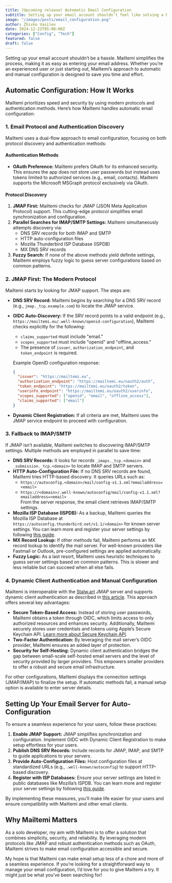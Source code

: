 ```yaml
---
title: (Upcoming release) Automatic Email Configuration
subtitle: Setting up your email account shouldn’t feel like solving a Rubik’s cube.
image: "/images/posts/email_configuration.png"
author: Zhivko Vasilev
date: 2024-12-22T05:00:00Z
categories: ["Config", "Tech"]
featured: false
draft: false
---
```



Setting up your email account shouldn’t be a hassle. Mailtemi simplifies the process, making it as easy as entering your email address. Whether you’re an experienced user or just starting out, Mailtemi’s approach to automatic and manual configuration is designed to save you time and effort.

## Automatic Configuration: How It Works

Mailtemi prioritizes speed and security by using modern protocols and authentication methods. Here’s how Mailtemi handles automatic email configuration:

### 1. **Email Protocol and Authentication Discovery**

Mailtemi uses a dual-flow approach to email configuration, focusing on both protocol discovery and authentication methods:

#### **Authentication Methods**

- **OAuth Preference:** Mailtemi prefers OAuth for its enhanced security. This ensures the app does not store user passwords but instead uses tokens limited to authorized services (e.g., email, contacts). Mailtemi supports the Microsoft MSGraph protocol exclusively via OAuth.

#### **Protocol Discovery**

1. **JMAP First:** Mailtemi checks for JMAP (JSON Meta Application Protocol) support. This cutting-edge protocol simplifies email synchronization and configuration.
2. **Parallel Searches for IMAP/SMTP Settings:** Mailtemi simultaneously attempts discovery via:
   - DNS SRV records for both IMAP and SMTP
   - HTTP auto-configuration files
   - Mozilla Thunderbird ISP Database (ISPDB)
   - MX DNS SRV records
3. **Fuzzy Search:** If none of the above methods yield definite settings, Mailtemi employs fuzzy logic to guess server configurations based on common patterns.

### 2. **JMAP First: The Modern Protocol**

Mailtemi starts by looking for JMAP support. The steps are:

- **DNS SRV Record:** Mailtemi begins by searching for a DNS SRV record (e.g., `jmap._tcp.example.com`) to locate the JMAP service.
- **OIDC Auto-Discovery:** If the SRV record points to a valid endpoint (e.g., `https://mailtemi.eu/.well-known/openid-configuration`), Mailtemi checks explicitly for the following:
  - `claims_supported` must include "email."
  - `scopes_supported` must include "openid" and "offline_access."
  - The presence of `issuer`, `authorization_endpoint`, and `token_endpoint` is required.

  Example OpenID configuration response:

  ```json
  {
    "issuer": "https://mailtemi.eu",
    "authorization_endpoint": "https://mailtemi.eu/oauth2/auth",
    "token_endpoint": "https://mailtemi.eu/oauth2/token",
    "userinfo_endpoint": "https://mailtemi.eu/oauth2/userinfo",
    "scopes_supported": ["openid", "email", "offline_access"],
    "claims_supported": ["email"]
  }
  ```

- **Dynamic Client Registration:** If all criteria are met, Mailtemi uses the JMAP service endpoint to proceed with configuration.

### 3. **Fallback to IMAP/SMTP**

If JMAP isn’t available, Mailtemi switches to discovering IMAP/SMTP settings. Multiple methods are employed in parallel to save time:

- **DNS SRV Records:** It looks for records `_imaps._tcp.<domain>` and `_submission._tcp.<domain>` to locate IMAP and SMTP servers.
- **HTTP Auto-Configuration File:** If no DNS SRV records are found, Mailtemi tries HTTP-based discovery. It queries URLs such as:
  - `https://autoconfig.<domain>/mail/config-v1.1.xml?emailaddress=<email>`
  - `https://<domain>/.well-known/autoconfig/mail/config-v1.1.xml?emailaddress=<email>`  
    From the server response, the email client retrieves IMAP/SMTP settings.
- **Mozilla ISP Database (ISPDB):** As a backup, Mailtemi queries the Mozilla ISP Database at `https://autoconfig.thunderbird.net/v1.1/<domain>` for known server settings. You can learn more and register your server settings by following [this guide](https://www.bucksch.org/1/projects/thunderbird/autoconfiguration/).
- **MX Record Lookup:** If other methods fail, Mailtemi performs an MX record lookup to identify the mail server. For well-known providers like Fastmail or Outlook, pre-configured settings are applied automatically.
- **Fuzzy Logic:** As a last resort, Mailtemi uses heuristic techniques to guess server settings based on common patterns. This is slower and less reliable but can succeed when all else fails.

### 4. **Dynamic Client Authentication and Manual Configuration**

Mailtemi is interoperable with the [Stalw.art](https://stalw.art) JMAP server and supports dynamic client authentication as described in [this article](https://stalw.art/blog/openid-connect/). This approach offers several key advantages:

- **Secure Token-Based Access:** Instead of storing user passwords, Mailtemi obtains a token through OIDC, which limits access to only authorized resources and enhances security. Additionally, Mailtemi securely stores user credentials and tokens using Apple’s Secure Keychain API. [Learn more about Secure Keychain API](https://developer.apple.com/documentation/security/keychain-services).
- **Two-Factor Authentication:** By leveraging the mail server’s OIDC provider, Mailtemi ensures an added layer of protection.
- **Security for Self-Hosting:** Dynamic client authentication bridges the gap between small-scale self-hosted email servers and the level of security provided by larger providers. This empowers smaller providers to offer a robust and secure email infrastructure.

For other configurations, Mailtemi displays the connection settings (JMAP/IMAP) to finalize the setup. If automatic methods fail, a manual setup option is available to enter server details.

## Setting Up Your Email Server for Auto-Configuration

To ensure a seamless experience for your users, follow these practices:

1. **Enable JMAP Support:** JMAP simplifies synchronization and configuration. Implement OIDC with Dynamic Client Registration to make setup effortless for your users.
2. **Publish DNS SRV Records:** Include records for JMAP, IMAP, and SMTP to guide applications to your servers.
3. **Provide Auto-Configuration Files:** Host configuration files at standardized URLs (e.g., `.well-known/autoconfig`) to support HTTP-based discovery.
4. **Register with ISP Databases:** Ensure your server settings are listed in public databases like Mozilla’s ISPDB. You can learn more and register your server settings by following [this guide](https://www.bucksch.org/1/projects/thunderbird/autoconfiguration/).

By implementing these measures, you’ll make life easier for your users and ensure compatibility with Mailtemi and other email clients.

## Why Mailtemi Matters

As a solo developer, my aim with Mailtemi is to offer a solution that combines simplicity, security, and reliability. By leveraging modern protocols like JMAP and robust authentication methods such as OAuth, Mailtemi strives to make email configuration accessible and secure.

My hope is that Mailtemi can make email setup less of a chore and more of a seamless experience. If you’re looking for a straightforward way to manage your email configuration, I’d love for you to give Mailtemi a try. It might just be what you’ve been searching for!
